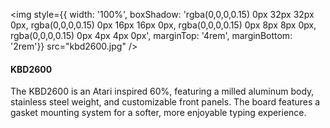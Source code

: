 

<img style={{ width: '100%', boxShadow: 'rgba(0,0,0,0.15) 0px 32px 32px 0px, rgba(0,0,0,0.15) 0px 16px 16px 0px, rgba(0,0,0,0.15) 0px 8px 8px 0px, rgba(0,0,0,0.15) 0px 4px 4px 0px', marginTop: '4rem', marginBottom: '2rem'}} src="kbd2600.jpg" />
<div style={{marginBottom: '2rem'}}>
<h4>KBD2600</h4>
</div>


The KBD2600 is an Atari inspired 60%, featuring a milled aluminum body, stainless steel weight, and customizable front panels. The board features a gasket mounting system for a softer, more enjoyable typing experience.
